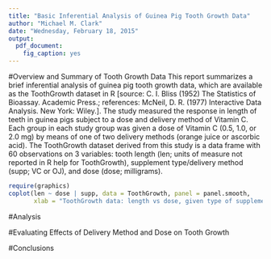 ```yaml
---
title: "Basic Inferential Analysis of Guinea Pig Tooth Growth Data"
author: "Michael M. Clark"
date: "Wednesday, February 18, 2015"
output:
  pdf_document: 
    fig_caption: yes
---
```


#Overview and Summary of Tooth Growth Data
This report summarizes a brief inferential analysis of guinea pig tooth growth data, which are available as the ToothGrowth dataset in R [source: C. I. Bliss (1952) The Statistics of Bioassay. Academic Press.; references: McNeil, D. R. (1977) Interactive Data Analysis. New York: Wiley.]. The study measured the response in length of teeth in guinea pigs subject to a dose and delivery method of Vitamin C. Each group in each study group was given a dose of Vitamin C (0.5, 1.0, or 2.0 mg) by means of one of two delivery methods (orange juice or ascorbic acid). The ToothGrowth dataset derived from this study is a data frame with 60 observations on 3 variables: tooth length (len; units of measure not reported in R help for ToothGrowth), supplement type/delivery method (supp; VC or OJ), and dose (dose; milligrams).

```r
require(graphics)
coplot(len ~ dose | supp, data = ToothGrowth, panel = panel.smooth,
       xlab = "ToothGrowth data: length vs dose, given type of supplement")
```




#Analysis

#Evaluating Effects of Delivery Method and Dose on Tooth Growth

#Conclusions